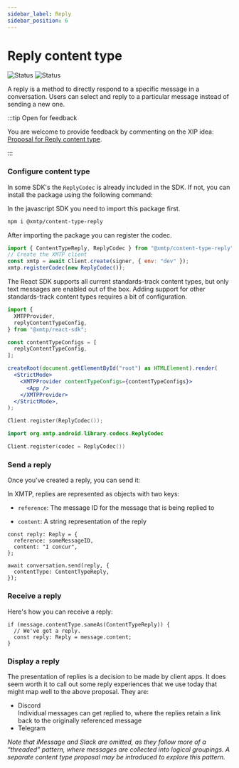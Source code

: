 ```yaml
---
sidebar_label: Reply
sidebar_position: 6
---
```



# Reply content type

![Status](https://img.shields.io/badge/Content_type_status-Standards--track-yellow) ![Status](https://img.shields.io/badge/Reference_implementation_status-Beta-yellow)

A reply is a method to directly respond to a specific message in a conversation. Users can select and reply to a particular message instead of sending a new one.

:::tip Open for feedback

You are welcome to provide feedback by commenting on the XIP idea: [Proposal for Reply content type](https://github.com/orgs/xmtp/discussions/35).

:::

### Configure content type

In some SDK's the `ReplyCodec` is already included in the SDK. If not, you can install the package using the following command:

<Tabs groupId="sdk-langs">
<TabItem value="js" label="JavaScript"  attributes={{className: "js_tab"}}>

In the javascript SDK you need to import this package first.

```bash
npm i @xmtp/content-type-reply
```

After importing the package you can register the codec.

```jsx
import { ContentTypeReply, ReplyCodec } from "@xmtp/content-type-reply";
// Create the XMTP client
const xmtp = await Client.create(signer, { env: "dev" });
xmtp.registerCodec(new ReplyCodec());
```

</TabItem>
<TabItem value="react" label="React"  attributes={{className: "react_tab"}}>

The React SDK supports all current standards-track content types, but only text messages are enabled out of the box. Adding support for other standards-track content types requires a bit of configuration.

```jsx
import {
  XMTPProvider,
  replyContentTypeConfig,
} from "@xmtp/react-sdk";

const contentTypeConfigs = [
  replyContentTypeConfig,
];

createRoot(document.getElementById("root") as HTMLElement).render(
  <StrictMode>
    <XMTPProvider contentTypeConfigs={contentTypeConfigs}>
      <App />
    </XMTPProvider>
  </StrictMode>,
);
```

</TabItem>
<TabItem value="swift" label="Swift"  attributes={{className: "swift_tab"}}>

```swift
Client.register(ReplyCodec());
```

</TabItem>
<TabItem value="kotlin" label="Kotlin"  attributes={{className: "kotlin_tab"}}>

```kotlin
import org.xmtp.android.library.codecs.ReplyCodec

Client.register(codec = ReplyCodec())
```

</TabItem>
</Tabs>

### Send a reply

Once you've created a reply, you can send it:

In XMTP, replies are represented as objects with two keys:

- `reference`: The message ID for the message that is being replied to

- `content`: A string representation of the reply

<Tabs groupId="sdk-langs">
<TabItem value="js" label="JavaScript"  attributes={{className: "js_tab"}}>

```tsx
const reply: Reply = {
  reference: someMessageID,
  content: "I concur",
};

await conversation.send(reply, {
  contentType: ContentTypeReply,
});
```

</TabItem></Tabs>

### Receive a reply

Here's how you can receive a reply:

<Tabs groupId="sdk-langs">
<TabItem value="js" label="JavaScript"  attributes={{className: "js_tab"}}>

```tsx
if (message.contentType.sameAs(ContentTypeReply)) {
  // We've got a reply.
  const reply: Reply = message.content;
}
```

</TabItem></Tabs>

### Display a reply

The presentation of replies is a decision to be made by client apps. It does seem worth it to call out some reply experiences that we use today that might map well to the above proposal. They are:

- Discord  
  Individual messages can get replied to, where the replies retain a link back to the originally referenced message
- Telegram

_Note that iMessage and Slack are omitted, as they follow more of a “threaded” pattern, where messages are collected into logical groupings. A separate content type proposal may be introduced to explore this pattern._
